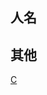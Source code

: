 {{CGroupH|name=CANAAN|desc=-{zh-hans:CANAAN;zh-tw:CANAAN;zh-hk:CANAAN迦南;zh-hant:CANAAN;zh-mo:CANAAN迦南;}-}}<noinclude>

==人名==
</noinclude>
{{CItem|zh-hant:艾琺陀;zh-tw:阿爾琺特;zh-hk:艾琺陀;zh-hans:艾珐陀;zh-mo:艾琺陀;}}
{{CItem|zh-hant:艾爾;zh-tw:阿爾;zh-hk:艾爾;zh-hans:艾尔;zh-mo:艾爾;}}
{{CItem|zh-hant:修雅;zh-tw:修亞;zh-hk:修雅;zh-hans:修雅;zh-mo:修雅;}}
{{CItem|zh-hant:薩岩;zh-tw:夏姆;zh-hk:薩岩;zh-hans:萨岩;zh-mo:薩岩;}}
{{CItem|zh-hant:瑪莉亞;zh-tw:瑪麗亞;zh-hk:瑪莉亞;zh-hans:玛莉亚;zh-mo:瑪莉亞;}}
{{CItem|zh-hant:夏歌;zh-tw:夏珂;zh-hk:夏歌;zh-hans:夏歌;zh-mo:夏歌;}}
{{CItem|zh-hant:辛坦拿;zh-tw:桑塔納;zh-hk:辛坦拿;zh-hans:辛坦拿;zh-mo:辛坦拿;}}
{{CItem|zh-hant:甘明治;zh-tw:卡敏柯斯;zh-hk:甘明治;zh-hans:甘明治;zh-mo:甘明治;}}
{{CItem|zh-hant:哈得利;zh-tw:哈德利;zh-hk:哈得利;zh-hans:哈得利;zh-mo:哈得利;}}
{{CItem|zh-hant:寧寧;zh-tw:妮妮;zh-hk:寧寧;zh-hans:妮妮;zh-mo:寧寧;}}
{{CItem|zh-hant:辛迪·田中;zh-tw:桑迪·田中;zh-hk:辛迪·田中;zh-hans:辛迪田中;zh-mo:辛迪·田中;}}
{{CItem|zh-hant:卡達菲;zh-cn:卡扎菲;zh-tw:格達費;zh-hk:卡達菲;zh-sg:卡达菲;}}
{{CItem|zh-tw:布希;zh-hk:布殊;zh-hans:布什;zh-mo:布殊;}}
{{CItem|zh-tw:錢尼;zh-hk:切尼;zh-hans:切尼;zh-mo:切尼;}}
{{CItem|zh-tw:海珊;zh-hk:侯賽因;zh-hans:海珊;zh-mo:侯賽因;}}
<noinclude>

==其他==
</noinclude>
{{CItem|zh-hant:《CANAAN》;zh-tw:《迦南》;zh-hk:《CANAAN迦南》;zh-hans:《迦南》;zh-mo:《CANAAN迦南》;}}
{{CItem|zh-hant:DAEDALA Corporation;zh-tw:DAEDALA公司;zh-hk:戴達拉公司;zh-hans:戴达拉公司;zh-mo:戴達拉公司;}}
<noinclude>
[[Category:ACG公共轉換組模板|C]]
</noinclude>{{CGroupF}}